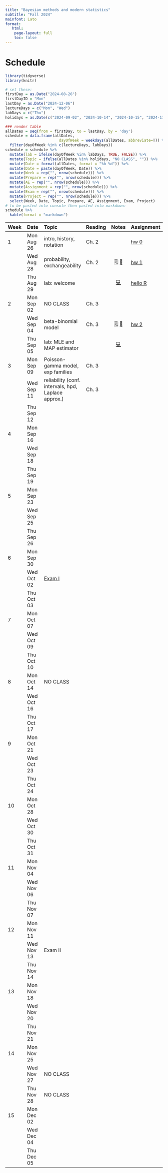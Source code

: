 ```yaml
---
title: "Bayesian methods and modern statistics"
subtitle: "Fall 2024"
mainfont: Lato
format:
   html: 
    page-layout: full
    toc: false
---
```


# Schedule

```r
library(tidyverse)
library(knitr)
```

```r
# set these:
firstDay = as.Date("2024-08-26")
firstDayID = "Mon"
lastDay = as.Date("2024-12-06")
lectureDays = c("Mon", "Wed")
labDays = c("Thu")
holidays = as.Date(c("2024-09-02", "2024-10-14", "2024-10-15", "2024-11-27", "2024-11-28", "2024-11-29"))

### render table
allDates = seq(from = firstDay, to = lastDay, by = 'day')
schedule = data.frame(allDates,
                        dayOfWeek = weekdays(allDates, abbreviate=T)) %>%
  filter(dayOfWeek %in% c(lectureDays, labDays))
schedule = schedule %>%
  mutate(lab = ifelse(dayOfWeek %in% labDays, TRUE, FALSE)) %>%
  mutate(Topic = ifelse(allDates %in% holidays, "NO CLASS", "")) %>%
  mutate(Date = format(allDates, format = "%b %d")) %>%
  mutate(Date = paste(dayOfWeek, Date)) %>%
  mutate(Week = rep("", nrow(schedule))) %>%
  mutate(Prepare = rep("", nrow(schedule))) %>%
  mutate(AE = rep("", nrow(schedule))) %>%
  mutate(Assignment = rep("", nrow(schedule))) %>%
  mutate(Exam = rep("", nrow(schedule))) %>%
  mutate(Project = rep("", nrow(schedule))) %>%
  select(Week, Date, Topic, Prepare, AE, Assignment, Exam, Project)
# to be pasted into console then pasted into markdown:
schedule %>%
  kable(format = "markdown")
```

| Week | Date       | Topic                                               | Reading |                                      Notes                                      | Assignment                 |
|:-----------|:-----------|:-----------|------------|:----------:|:-----------|
| 1    | Mon Aug 26 | intro, history, notation                            | Ch. 2   |                                                                                 | [hw 0](/hw/hw00.html)      |
|      | Wed Aug 28 | probability, exchangeability                        | Ch. 2   | [🗒](/notes/lec01-probability.html) [📝](/notes/Probability-Exchangeability.pdf) | [hw 1](/hw/hw01.html)      |
|      | Thu Aug 29 | lab: welcome                                        |         |                         [💻](/slides/lab0-welcome.html)                         | [hello R](/labs/lab0.html) |
| 2    | Mon Sep 02 | NO CLASS                                            | Ch. 3   |                                                                                 |                            |
|      | Wed Sep 04 | beta-binomial model                                 | Ch. 3   | [🗒](/notes/lec02-estimation.html) [📝](/notes/beta-binomial.pdf)  | [hw 2](/hw/hw02.html)      |
|      | Thu Sep 05 | lab: MLE and MAP estimator                          |         |                             [💻](/slides/lab1.html)                             |                            |
| 3    | Mon Sep 09 | Poisson-gamma model, exp families                   | Ch. 3   |                                                                                 |                            |
|      | Wed Sep 11 | reliability (conf. intervals, hpd, Laplace approx.) | Ch. 3   |                                                                                 |                            |
|      | Thu Sep 12 |                                                     |         |                                                                                 |                            |
| 4    | Mon Sep 16 |                                                     |         |                                                                                 |                            |
|      | Wed Sep 18 |                                                     |         |                                                                                 |                            |
|      | Thu Sep 19 |                                                     |         |                                                                                 |                            |
| 5    | Mon Sep 23 |                                                     |         |                                                                                 |                            |
|      | Wed Sep 25 |                                                     |         |                                                                                 |                            |
|      | Thu Sep 26 |                                                     |         |                                                                                 |                            |
| 6    | Mon Sep 30 |                                                     |         |                                                                                 |                            |
|      | Wed Oct 02 | [Exam I](/notes/exam-notes.html)                    |         |                                                                                 |                            |
|      | Thu Oct 03 |                                                     |         |                                                                                 |                            |
| 7    | Mon Oct 07 |                                                     |         |                                                                                 |                            |
|      | Wed Oct 09 |                                                     |         |                                                                                 |                            |
|      | Thu Oct 10 |                                                     |         |                                                                                 |                            |
| 8    | Mon Oct 14 | NO CLASS                                            |         |                                                                                 |                            |
|      | Wed Oct 16 |                                                     |         |                                                                                 |                            |
|      | Thu Oct 17 |                                                     |         |                                                                                 |                            |
| 9    | Mon Oct 21 |                                                     |         |                                                                                 |                            |
|      | Wed Oct 23 |                                                     |         |                                                                                 |                            |
|      | Thu Oct 24 |                                                     |         |                                                                                 |                            |
| 10   | Mon Oct 28 |                                                     |         |                                                                                 |                            |
|      | Wed Oct 30 |                                                     |         |                                                                                 |                            |
|      | Thu Oct 31 |                                                     |         |                                                                                 |                            |
| 11   | Mon Nov 04 |                                                     |         |                                                                                 |                            |
|      | Wed Nov 06 |                                                     |         |                                                                                 |                            |
|      | Thu Nov 07 |                                                     |         |                                                                                 |                            |
| 12   | Mon Nov 11 |                                                     |         |                                                                                 |                            |
|      | Wed Nov 13 | Exam II                                             |         |                                                                                 |                            |
|      | Thu Nov 14 |                                                     |         |                                                                                 |                            |
| 13   | Mon Nov 18 |                                                     |         |                                                                                 |                            |
|      | Wed Nov 20 |                                                     |         |                                                                                 |                            |
|      | Thu Nov 21 |                                                     |         |                                                                                 |                            |
| 14   | Mon Nov 25 |                                                     |         |                                                                                 |                            |
|      | Wed Nov 27 | NO CLASS                                            |         |                                                                                 |                            |
|      | Thu Nov 28 | NO CLASS                                            |         |                                                                                 |                            |
| 15   | Mon Dec 02 |                                                     |         |                                                                                 |                            |
|      | Wed Dec 04 |                                                     |         |                                                                                 |                            |
|      | Thu Dec 05 |                                                     |         |                                                                                 |                            |

<!-- | Week | Date       | Topic                                          | Reading |                                    Notes                                     | Assignment                  | -->

<!-- |:-----------|:-----------|:-----------|------------|:----------:|:-----------| -->

<!-- | 1    | Mon Aug 28 | lab: welcome                                   |         |                       [💻](/slides/lab0-welcome.html)                        | [hello R](/labs/lab0.html)  | -->

<!-- |      | Tue Aug 29 | intro, history, notation                       | Ch. 2   |                                                                              | [hw 0](/hw/hw00.html)       | -->

<!-- |      | Thu Aug 31 | probability, exchangeability                   | Ch. 2   |                     [💻](/notes/lec01-probability.html)                      | [hw 1](/hw/hw01.html)       | -->

<!-- | 2    | Mon Sep 04 | NO LAB                                         |         |                                                                              |                             | -->

<!-- |      | Tue Sep 05 | single parameter estimation                    | Ch. 3   |                      [💻](/notes/lec02-estimation.html)                      |                             | -->

<!-- |      | Thu Sep 07 | Poisson model and conjugacy                    | Ch. 3   |                                                                              | [hw 2](/hw/hw02.html)       | -->

<!-- | 3    | Mon Sep 11 | lab: MLE and MAP estimator                     |         |                           [💻](/slides/lab1.html)                            |                             | -->

<!-- |      | Tue Sep 12 | reliability, exp. families                     | Ch. 3   | [💻](/notes/lec03-reliability.html), [📝](/notes/ReliabilityExpFamilies.pdf) |                             | -->

<!-- |      | Thu Sep 14 | prediction, Monte Carlo intro                  | Ch. 4   |    [💻](/notes/lec04-prediction.html), [📝](/notes/predictionOffline.pdf)    | [hw 3](/hw/hw03.html)       | -->

<!-- | 4    | Mon Sep 18 | lab: prior sensitivity and change of variables |         |                           [💻](/slides/lab2.html)                            |                             | -->

<!-- |      | Tue Sep 19 | Monte Carlo integration                        | Ch. 4   |                      [💻](/notes/lec05-MonteCarlo.html)                      |                             | -->

<!-- |      | Thu Sep 21 | the normal model                               | Ch. 5   |                     [💻](/notes/lec06-normalModel.html)                      |                             | -->

<!-- | 5    | Mon Sep 25 | practice and review                            |         |                        [💻](/slides/lab3-review.html)                        |                             | -->

<!-- |      | Tue Sep 26 | catch up / review                              |         |                                                                              |                             | -->

<!-- |      | Thu Sep 28 | [Exam I](/notes/exam-notes.html)               |         |                                                                              |                             | -->

<!-- | 6    | Mon Oct 02 | NO LAB                                         |         |                                                                              |                             | -->

<!-- |      | Tue Oct 03 | the normal model II                            | Ch. 5   |                                                                              | [hw 4](/hw/hw04.html)       | -->

<!-- |      | Thu Oct 05 | estimators                                     | Ch. 5   |     [💻](/notes/lec07-estimators.html), [📝](/notes/estimator-notes.pdf)     |                             | -->

<!-- | 7    | Mon Oct 09 | lab: predictive checks and bias                |         |                           [💻](/slides/lab4.html)                            |                             | -->

<!-- |      | Tue Oct 10 | Gibbs sampling                                 | Ch. 6   |                        [💻](/notes/lec08-gibbs.html)                         | [ec](/hw/extra-credit.html) | -->

<!-- |      | Thu Oct 12 | MCMC diagnostics                               | Ch. 6   |                   [💻](/notes/lec09-mcmc-diagnostics.html)                   | [hw 5](/hw/hw05.html)       | -->

<!-- | 8    | Mon Oct 16 | NO LAB                                         |         |                                                                              |                             | -->

<!-- |      | Tue Oct 17 | NO CLASS                                       |         |                                                                              |                             | -->

<!-- |      | Thu Oct 19 | multivariate normal (mvn)                      | Ch. 7   | [💻](/notes/lec10-mvn.html)                                                                              |                             | -->

<!-- | 9    | Mon Oct 23 | full conditional review                                               |         |                                                                              |                             | -->

<!-- |      | Tue Oct 24 | mvn parameter estimation                       | Ch. 7   |  [💻](/notes/lec11-missing-data-mvn.html), [📝](/notes/missingDataOffline.pdf)                                                                             | [hw 6](/hw/hw06.html)                        | -->

<!-- |      | Thu Oct 26 | hierarchical modeling intro                    | Ch. 8   | [💻](/notes/lec12-hierarchical-intro.html)                                                                            |                             | -->

<!-- | 10   | Mon Oct 30 | traceplots and MCMC diagnostics                                              |         | [💻](/slides/lab6-mcmc-d-practice.html)                                                                               |                             | -->

<!-- |      | Tue Oct 31 | intro to Bayesian regression                       | Ch. 9   | [💻](/notes/lec13-regression-intro.html)                                                                                |    [hw 7](/hw/hw07.html)                     | -->

<!-- |      | Thu Nov 02 | Bayesian regression II                          | Ch. 9   | [💻](/notes/lec14-BayesianRegression2.html)                                                                              |                            | -->

<!-- | 11   | Mon Nov 06 | Hierarchical modeling and Gibbs sampling practice                                              |         |                                                                              |                             | -->

<!-- |      | Tue Nov 07 | Bayesian regression III <br> *Guest lecture:* Prof. Peter Hoff                     | Ch. 9   |                                                                              | [hw 8](/hw/hw08.html)                        | -->

<!-- |      | Thu Nov 09 | NO CLASS: read [chapter summaries](/chapterSummaries.html)                                               |         |                                                                              |                             | -->

<!-- | 12   | Mon Nov 13 |  exam practice                                              |         |                [💻](/slides/lab7-exam2-prep.html)                                                                |                             | -->

<!-- |      | Tue Nov 14 | review                                         |         |                                                                              |                             | -->

<!-- |      | Thu Nov 16 |  [Exam II](/notes/exam-notes-2.pdf)                                       |         |                                                                              |                             | -->

<!-- | 13   | Mon Nov 20 | NO LAB                                         |         |                                                                              |                             | -->

<!-- |      | Tue Nov 21 |  Bayesian regression example + stan intro                                          |       |                                                                           |                             | -->

<!-- |      | Thu Nov 23 | NO CLASS                                       |         |                                                                              |                             | -->

<!-- | 14   | Mon Nov 27 |  rstanarm                                            |         |                                               [💻](/slides/lab8-rstan.html)                                 |                             | -->

<!-- |      | Tue Nov 28 | intro to Metropolis algorithm                                             |   Ch. 10      | [📝](/notes/Metropolis-intro.pdf)                                                                             | [hw 9](/hw/hw09.html)                        | -->

<!-- |      | Thu Nov 30 |  Metropolis-Hastings                                              |  Ch. 10        |  [💻](/notes/lec15-MetropolisHastings.html)                                                                         |                             | -->

<!-- | 15   | Mon Dec 04 | MCMC practice                                             |         |       [💻](/slides/lab9-MH-MCMC.html)                                                                       |                             | -->

<!-- |      | Tue Dec 05 | MCMC and HMC                                              | Ch. 10         |   [💻](/notes/lec16-MCMC-and-HMC.html)                                                                              |                             | -->

<!-- |      | Thu Dec 07 |   final review                                             |         |                                                                              |                             | -->
